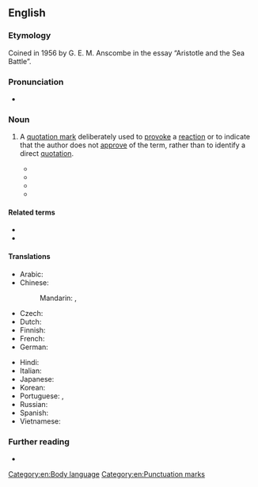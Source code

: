 ==English==
{{was wotd|2011|July|5}}

===Etymology===
Coined in 1956 by G. E. M. Anscombe in the essay “Aristotle and the Sea Battle”.

{{etystub|en}}

===Pronunciation===
* {{audio|en|en-au-scare quote.ogg|Audio (AU)}}

===Noun===
{{examples-right|examples={{usex|en|His '''"solution"''' only caused more problems.}}}}
{{en-noun}}

# {{lb|en|chiefly|in the plural}} A [[quotation mark]] deliberately used to [[provoke]] a [[reaction]] or to indicate that the author does not [[approve]] of the term, rather than to identify a direct [[quotation]]. {{defdate|from 1956}}
#: {{syn|en|shudder quote|sneer quotes}}
#* {{quote-journal|en|title=The Retreat From Inquiry and Knowledge in Special Education.|journal=Journal of Special Education|date=Jan 1, 2001|passage=One other important figure in postmodern thought is Richard Rorty, who might be characterized as master of the '''scare quote'''}}
#* {{quote-book|en|title=What's Wrong with Contemporary Art?|author=P Timms|year=2004|passage=He is inordinately fond of the '''scare quote''', a sign that he is not really sure of what he's talking about.}}
#* {{quote-journal|en|title=Where Hairsplitting Can Become High Drama|work=New York Sun|date=Sep 6, 2006|passage=An incidental pleasure is his witty mastery of the '''scare quote''' and the square bracket.}}
#* {{quote-journal|en|title=Friendship and the grounds of reasons|author=D Jeske|year=2008|journal=papyrus.bib.umontreal.ca|passage=I put the relevant pronouns in '''scare quote''' because Bundy’s interviewers succeeded in getting Bundy to talk about his crimes only by allowing him to describe them in the third person}}

====Related terms====
* {{l|en|air quote}}
* {{l|en|quote unquote}}

====Translations====
{{trans-top|quotation mark used to provoke reaction}}
* Arabic: {{t-needed|ar}}
* Chinese:
*: Mandarin: {{qualifier|no equivalent exists; translation given for "quotation marks"}} {{t+|cmn|引號}}, {{t+|cmn|引号|tr=yǐnhào}}
* Czech: {{t-needed|cs}}
* Dutch: {{t-needed|nl}}
* Finnish: {{t|fi|[[ironinen]] [[lainausmerkki]]}}
* French: {{t|fr|[[guillemet]] [[ironique]]|m}}
* German: {{t|de|[[ironisch]]es [[Anführungszeichen]]|n}}
{{trans-mid}}
* Hindi: {{t-needed|hi}}
* Italian: {{t|it|virgolette ironiche|f-p}}
* Japanese: {{t-needed|ja}}
* Korean: {{t-needed|ko}}
* Portuguese: {{t|pt|aspas irónicas|f-p}} {{qualifier|Portugal}}, {{t|pt|aspas irônicas|f-p}} {{qualifier|Brazil}}
* Russian: {{t-needed|ru}}
* Spanish: {{t|es|cita de miedo|f}}
* Vietnamese: {{t-needed|vi}}
{{trans-bottom}}

===Further reading===
* {{pedia|Scare quotes}}

[[Category:en:Body language]]
[[Category:en:Punctuation marks]]